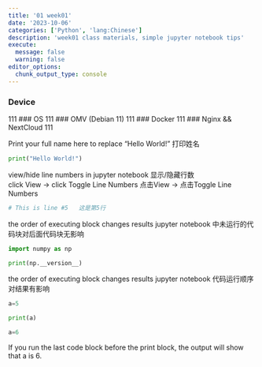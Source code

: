 ```yaml
---
title: '01 week01'
date: '2023-10-06'
categories: ['Python', 'lang:Chinese']
description: 'week01 class materials, simple jupyter notebook tips'
execute: 
  message: false
  warning: false
editor_options: 
  chunk_output_type: console
---
```



### Device
111
### OS
111
### OMV (Debian 11)
111
### Docker
111
### Nginx && NextCloud
111

Print your full name here to replace "Hello World!"
打印姓名
```python
print("Hello World!")
```

view/hide line numbers in jupyter notebook
显示/隐藏行数  
click View -> click Toggle Line Numbers
点击View -> 点击Toggle Line Numbers

```python




# This is line #5   这是第5行
```

the order of executing block changes results 
jupyter notebook 中未运行的代码块对后面代码块无影响
```python
import numpy as np
```
```python
print(np.__version__)
```
the order of executing block changes results 
jupyter notebook 代码运行顺序对结果有影响
```python
a=5
```
```python
print(a)
```
```python
a=6
```
If you run the last code block before the print block, the output will show that a is 6.